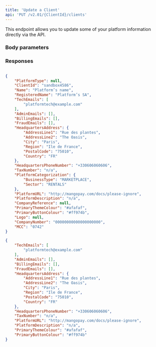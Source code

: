 ```yaml
---
title: 'Update a Client'  
api: 'PUT /v2.01/{ClientId}/clients'  
---
```


  

This endpoint allows you to update some of your platform information directly via the API.   

### Body parameters  

<TechEmails />  

<AdminEmails />  

<BillingEmails />  

<FraudEmails />  

<HeadquartersAddress1 />  

<HeadquartersPhoneNumber />  

<TaxNumber />  

<PlatformURL />  

<PlatformDescription />  

<PrimaryThemeColour />  

<PrimaryButtonColour />  

### Responses  

<AccordionGroup><Accordion title="200">  

<PlatformTypeResponse />  

<ClientIdResponse />  

<Name3Response />  

<RegisteredNameResponse />  

<TechEmailsResponse />  

<AdminEmailsResponse />  

<BillingEmailsResponse />  

<FraudEmailsResponse />  

<HeadquartersAddress1Response />  

<HeadquartersPhoneNumberResponse />  

<TaxNumberResponse />  

<PlatformCategorizationResponse />  

<PlatformURLResponse />  

<PlatformDescriptionResponse />  

<CompanyReferenceResponse />  

<PrimaryThemeColourResponse />  

<PrimaryButtonColourResponse />  

<LogoResponse />  

<CompanyNumber2Response />  

<MCCResponse /></Accordion></AccordionGroup>  

<ResponseExample>  

```json 200  

{
    "PlatformType": null,
    "ClientId": "sandbox4586",
    "Name": "Platform’s name",
    "RegisteredName": "Platform’s SA",
    "TechEmails": [
        "platformtech@example.com"
    ],
    "AdminEmails": [],
    "BillingEmails": [],
    "FraudEmails": [],
    "HeadquartersAddress": {
        "AddressLine1": "Rue des plantes",
        "AddressLine2": "The Oasis",
        "City": "Paris",
        "Region": "Ile de France",
        "PostalCode": "75010",
        "Country": "FR"
    },
    "HeadquartersPhoneNumber": "+330606060606",
    "TaxNumber": "n/a",
    "PlatformCategorization": {
        "BusinessType": "MARKETPLACE",
        "Sector": "RENTALS"
    },
    "PlatformURL": "http://mangopay.com/docs/please-ignore",
    "PlatformDescription": "n/a",
    "CompanyReference": null,
    "PrimaryThemeColour": "#afafaf",
    "PrimaryButtonColour": "#ff974b",
    "Logo": null,
    "CompanyNumber": "00000000000000000000",
    "MCC": "0742"
}  
 ```  

</ResponseExample>  

<RequestExample>  
  
```json REST  
{
    "TechEmails": [
        "platformtech@example.com"
    ],
    "AdminEmails": [],
    "BillingEmails": [],
    "FraudEmails": [],
    "HeadquartersAddress": {
        "AddressLine1": "Rue des plantes",
        "AddressLine2": "The Oasis",
        "City": "Paris",
        "Region": "Ile de France",
        "PostalCode": "75010",
        "Country": "FR"
    },
    "HeadquartersPhoneNumber": "+330606060606",
    "TaxNumber": "n/a",
    "PlatformURL": "http://mangopay.com/docs/please-ignore",
    "PlatformDescription": "n/a",
    "PrimaryThemeColour": "#afafaf",
    "PrimaryButtonColour": "#ff974b"
}  
```  

  
</RequestExample>